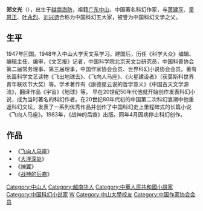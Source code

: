 {{non-free|time=2018-11-15T09:40:25+00:00}}
{{unreferenced|time=2018-11-15T09:40:25+00:00}}
'''郑文光'''（{{bd|1929年|4月9日|2003年|6月17日}}），出生于[[越南|越南]][[海防|海防]]，祖籍[[广东|广东]][[中山市|中山]]，中国著名科幻作家，与[[肖建亨|萧建亨]]、[[童恩正|童恩正]]、[[叶永烈|叶永烈]]、[[刘兴诗|刘兴诗]]合称为中国科幻五大家，被誉为中国科幻文学之父。

==生平==
1947年回国。1948年入中山大学天文系学习。建国后，历任《科学大众》编辑、编辑主任、编审，《文艺报》记者，中国科学院北京天文台研究员，中国科普协会第二届常务理事、第三届理事，中国作家协会会员、世界科幻小说协会会员。著有长篇科学文艺读物《飞出地球去》、《飞向人马座》、《火星建设者》（获莫斯科世界青年联欢节大奖）等。学术著作有《康德星云说的哲学意义》《中国古天文学源流》，翻译作品《宇宙》《地球》等。
早在20世纪50年代他就开始创作发表科幻小说，成为当时著名的科幻作者。在20世纪80年代初的中国第二次科幻浪潮中他重返科幻文坛，发表了一系列优秀作品并创作了中国科幻史上里程碑式的长篇小说《飞向人马座》。1983年，《战神的后裔》出版。同年4月因病停止科幻创作。

==作品==
*《[[飞向人马座|飞向人马座]]》
*《[[大洋深处|大洋深处]]》
*《[[神翼|神翼]]》
*《[[战神的后裔|战神的后裔]]》
{{全国优秀儿童文学奖}}
{{Authority control}}
{{DEFAULTSORT:Zheng Wenguang}}
[[Category:中山人|Category:中山人]]
[[Category:越南华人|Category:越南华人]]
[[Category:中華人民共和國小說家|Category:中華人民共和國小說家]]
[[Category:中国科幻小说家|Category:中国科幻小说家]]
[[Category:鄭姓|W]]
[[Category:中山大學校友|Category:中山大學校友]]
[[Category:中国作家协会会员|Category:中国作家协会会员]]
{{作家小作品}}
